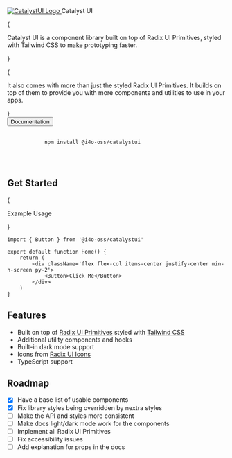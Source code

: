 
<div className='w-full flex flex-col items-center justify-center mt-10'>
	<a className='flex flex-col items-center justify-center space-y-8' href='/'>
		<Image
			src='/assets/logo.png'
			alt='CatalystUI Logo'
			width={128}
			height={128}
			priority
		/>
	</a>
	<span className='text-4xl font-semibold'>Catalyst UI</span>
</div>

{

<p className='max-w-3xl w-full text-lg text-left leading-loose mt-16'>
	Catalyst UI is a component library built on top of Radix UI Primitives,
	styled with Tailwind CSS to make prototyping faster.
</p>

}

{

<p className='max-w-3xl w-full text-lg text-left leading-loose mt-4'>
	It also comes with more than just the styled Radix UI Primitives. It builds
	on top of them to provide you with more components and utilities to use in
	your apps.
</p>
}

<div className='flex items-center space-x-4 mt-8'>
    <Link href='/docs'>
        <Button className='h-12' padding='px-6 py-3' textSize='text-base'>Documentation</Button>
    </Link>
    <pre className="h-12 flex items-center justify-between pl-4 pr-12 space-x-2 rounded-lg border border-slate-100 bg-slate-100 dark:border-slate-700 dark:bg-black">
        <code className="font-mono text-sm font-semibold text-slate-900 dark:text-slate-50">
            npm install @i4o-oss/catalystui
        </code>
        <CopyToClipboard text='npm add @i4o-oss/catalystui' />
    </pre>
</div>

<h2 className='text-2xl text-left font-semibold mt-16'>Get Started</h2>

{<p className='text-base text-left font-light mt-8 mb-0 uppercase text-gray-600'>Example Usage</p>}

```tsx
import { Button } from '@i4o-oss/catalystui'

export default function Home() {
	return (
		<div className='flex flex-col items-center justify-center min-h-screen py-2'>
			<Button>Click Me</Button>
		</div>
	)
}
```

<h2 className='text-2xl text-left font-semibold mt-10'>Features</h2>

-   Built on top of [Radix UI Primitives](https://www.radix-ui.com/) styled with [Tailwind CSS](https://tailwindcss.com/)
-   Additional utility components and hooks
-   Built-in dark mode support
-   Icons from [Radix UI Icons](https://icons.radix-ui.com/)
-   TypeScript support

<h2 className='text-2xl text-left font-semibold mt-10 mb-6'>Roadmap</h2>

-   [x] Have a base list of usable components
-   [x] Fix library styles being overridden by nextra styles
-   [ ] Make the API and styles more consistent
-   [ ] Make docs light/dark mode work for the components
-   [ ] Implement all Radix UI Primitives
-   [ ] Fix accessibility issues
-   [ ] Add explanation for props in the docs
